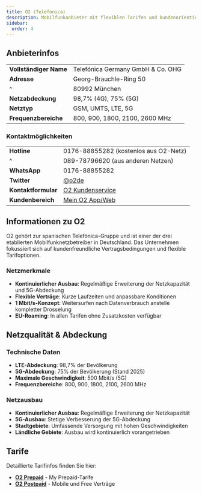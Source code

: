 ```yaml
---
title: O2 (Telefónica)
description: Mobilfunkanbieter mit flexiblen Tarifen und kundenorientierten Vertragsbedingungen
sidebar:
  order: 4
---
```


## Anbieterinfos

|                    |                               |
| :----------------- | :---------------------------- |
| **Vollständiger Name** | Telefónica Germany GmbH & Co. OHG |
| **Adresse**        | Georg-Brauchle-Ring 50        |
| ^                  | 80992 München                 |
| **Netzabdeckung**  | 98,7% (4G), 75% (5G)         |
| **Netztyp**        | GSM, UMTS, LTE, 5G            |
| **Frequenzbereiche** | 800, 900, 1800, 2100, 2600 MHz |

### Kontaktmöglichkeiten

|                 |                                              |
| :-------------- | :------------------------------------------- |
| **Hotline**         | 0176-88855282 (kostenlos aus O2-Netz)       |
| ^               | 089-78796620 (aus anderen Netzen)           |
| **WhatsApp**        | 0176-88855282                                |
| **Twitter**         | [@o2de](https://twitter.com/o2de)            |
| **Kontaktformular** | [O2 Kundenservice](https://www.o2online.de/service/kontakt/) |
| **Kundenbereich**   | [Mein O2 App/Web](https://www.o2online.de/service/mein-o2/) |

## Informationen zu O2

O2 gehört zur spanischen Telefónica-Gruppe und ist einer der drei etablierten Mobilfunknetzbetreiber in Deutschland. Das Unternehmen fokussiert sich auf kundenfreundliche Vertragsbedingungen und flexible Tarifoptionen.

### Netzmerkmale
- **Kontinuierlicher Ausbau**: Regelmäßige Erweiterung der Netzkapazität und 5G-Abdeckung
- **Flexible Verträge**: Kurze Laufzeiten und anpassbare Konditionen
- **1 Mbit/s-Konzept**: Weitersurfen nach Datenverbrauch anstelle kompletter Drosselung
- **EU-Roaming**: In allen Tarifen ohne Zusatzkosten verfügbar

## Netzqualität & Abdeckung

### Technische Daten
- **LTE-Abdeckung**: 98,7% der Bevölkerung
- **5G-Abdeckung**: 75% der Bevölkerung (Stand 2025)
- **Maximale Geschwindigkeit**: 500 Mbit/s (5G)
- **Frequenzbereiche**: 800, 900, 1800, 2100, 2600 MHz

### Netzausbau
- **Kontinuierlicher Ausbau**: Regelmäßige Erweiterung der Netzkapazität
- **5G-Ausbau**: Stetige Verbesserung der 5G-Abdeckung
- **Stadtgebiete**: Umfassende Versorgung mit hohen Geschwindigkeiten
- **Ländliche Gebiete**: Ausbau wird kontinuierlich vorangetrieben

## Tarife

Detaillierte Tarifinfos finden Sie hier:
- **[O2 Prepaid](/prepaid/o2/)** - My Prepaid-Tarife
- **[O2 Postpaid](/postpaid/o2/)** - Mobile und Free Verträge